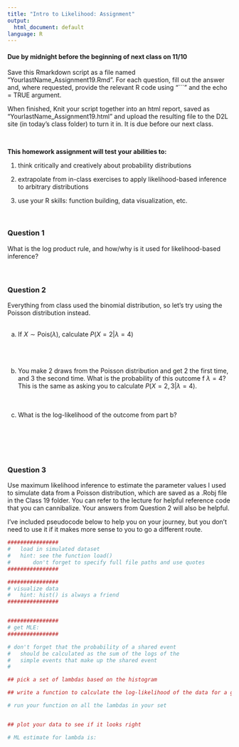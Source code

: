 ```yaml
---
title: "Intro to Likelihood: Assignment"
output:
  html_document: default
language: R
---
```


<!-- To render the assignment in Rmarkdown, enter the command below in the R console -->
<!-- rmarkdown::render("Class_19_Assignment.Rmd") -->

#### Due by midnight before the beginning of next class on 11/10

Save this Rmarkdown script as a file named “YourlastName_Assignment19.Rmd”. 
For each question, fill out the answer and, where requested, 
provide the relevant R code using "```" and the echo = TRUE argument.

When finished, Knit your script together into an html report, 
saved as “YourlastName_Assignment19.html” and upload the 
resulting file to the D2L site (in today’s class folder) to turn it in. 
It is due before our next class.

\

**This homework assignment will test your abilities to:**

1. think critically and creatively about probability distributions

2. extrapolate from in-class exercises to apply likelihood-based inference to arbitrary distributions

3. use your R skills: function building, data visualization, etc.

\

### Question 1

What is the log product rule, and how/why is it used for likelihood-based inference?
\
\
\

### Question 2

Everything from class used the binomial distribution, so let's try using the Poisson distribution instead.
\
\

a) If $X \sim \text{Pois}(\lambda)$, calculate $P(X=2 | \lambda=4)$
\
\
\
\
b) You make 2 draws from the Poisson distribution and get 2 the first time, and 3 the second time. What is the probability of this outcome f $\lambda = 4$?
This is the same as asking you to calculate $P(X={2,3}| \lambda=4)$.
\
\
\

c) What is the log-likelihood of the outcome from part b?

\
\
\
\

### Question 3

Use maximum likelihood inference to estimate 
the parameter values I used to simulate data from a Poisson distribution, 
which are saved as a .Robj file in the Class 19 folder.
You can refer to the lecture for helpful reference 
code that you can cannibalize.
Your answers from Question 2 will also be helpful.

I've included pseudocode below to help you on your journey, but you don't need to use it if it makes more sense to you to go a different route.

```r
################
#	load in simulated dataset 
#	hint: see the function load()
#		don't forget to specify full file paths and use quotes
################

################
# visualize data
#	hint: hist() is always a friend
################


################
# get MLE:
################

# don't forget that the probability of a shared event 
#	should be calculated as the sum of the logs of the 
#	simple events that make up the shared event
#

## pick a set of lambdas based on the histogram

## write a function to calculate the log-likelihood of the data for a given lambda

# run your function on all the lambdas in your set


## plot your data to see if it looks right

# ML estimate for lambda is:


```